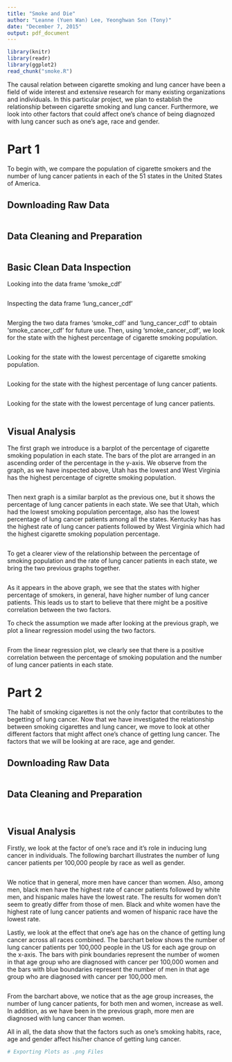 ```yaml
---
title: "Smoke and Die"
author: "Leanne (Yuen Wan) Lee, Yeonghwan Son (Tony)"
date: "December 7, 2015"
output: pdf_document
---
```


```r
library(knitr)
library(readr)
library(ggplot2)
read_chunk("smoke.R")
```

The causal relation between cigarette smoking and lung cancer have been a field of wide interest and extensive research for many existing organizations and individuals. In this particular project, we plan to establish the relationship between cigarette smoking and lung cancer. 
Furthermore, we look into other factors that could affect one's chance of being diagnozed with lung cancer such as one's age, race and gender.

# Part 1

To begin with, we compare the population of cigarette smokers and the number of lung cancer patients in each of the 51 states in the United States of America.

## Downloading Raw Data
```r
```

## Data Cleaning and Preparation
```r
```

## Basic Clean Data Inspection
Looking into the data frame 'smoke_cdf'
```r
```

Inspecting the data frame 'lung_cancer_cdf'
```r
```

Merging the two data frames 'smoke_cdf' and 'lung_cancer_cdf' to obtain 'smoke_cancer_cdf' for future use.
Then, using 'smoke_cancer_cdf', we look for the state with the highest percentage of cigarette smoking population.
```r
```

Looking for the state with the lowest percentage of cigarette smoking population.
```r
```

Looking for the state with the highest percentage of lung cancer patients.
```r
```

Looking for the state with the lowest percentage of lung cancer patients.
```r
```

## Visual Analysis

The first graph we introduce is a barplot of the percentage of cigarette smoking population in each state. 
The bars of the plot are arranged in an ascending order of the percentage in the y-axis. 
We observe from the graph, as we have inspected above, Utah has the lowest and West Virginia has the highest percentage of cigrette smoking population. 
```r
```

Then next graph is a similar barplot as the previous one, but it shows the percentage of lung cancer patients in each state. 
We see that Utah, which had the lowest smoking population percentage, also has the lowest percentage of lung cancer patients among all the states. Kentucky has has the highest rate of lung cancer patients followed by West Virginia which had the highest cigarette smoking population percentage.
```r
```

To get a clearer view of the relationship between the percentage of smoking population and the rate of lung cancer patients in each state, we bring the two previous graphs together.
```r
```

As it appears in the above graph, we see that the states with higher percentage of smokers, in general, have higher number of lung cancer patients. This leads us to start to believe that there might be a positive correlation between the two factors.

To check the assumption we made after looking at the previous graph, we plot a linear regression model using the two factors.
```r
```

From the linear regression plot, we clearly see that there is a positive correlation between the percentage of smoking population and the number of lung cancer patients in each state. 

# Part 2

The habit of smoking cigarettes is not the only factor that contributes to the begetting of lung cancer.
Now that we have investigated the relationship between smoking cigarettes and lung cancer, we move to look at other different factors that might affect one's chance of getting lung cancer. The factors that we will be looking at are race, age and gender.

## Downloading Raw Data
```r
```

## Data Cleaning and Preparation
```r
```

```r
```

## Visual Analysis
Firstly, we look at the factor of one's race and it's role in inducing lung cancer in individuals. 
The following barchart illustrates the number of lung cancer patients per 100,000 people by race as well as gender.
```r
```

We notice that in general, more men have cancer than women. Also, among men, black men have the highest rate of cancer patients followed by white men, and hispanic males have the lowest rate. The results for women don't seem to greatly differ from those of men. Black and white women have the highest rate of lung cancer patients and women of hispanic race have the lowest rate. 

Lastly, we look at the effect that one's age has on the chance of getting lung cancer across all races combined.
The barchart below shows the number of lung cancer patients per 100,000 people in the US for each age group on the x-axis.
The bars with pink boundaries represent the number of women in that age group who are diagnosed with cancer per 100,000 women and
the bars with blue boundaries represent the number of men in that age group who are diagnosed with cancer per 100,000 men.

```r
```

From the barchart above, we notice that as the age group increases, the number of lung cancer patients, for both men and women, increase as well. In addition, as we have been in the previous graph, more men are diagnosed with lung cancer than women. 

All in all, the data show that the factors such as one's smoking habits, race, age and gender affect his/her chance of getting lung cancer.

```r
# Exporting Plots as .png Files
```

